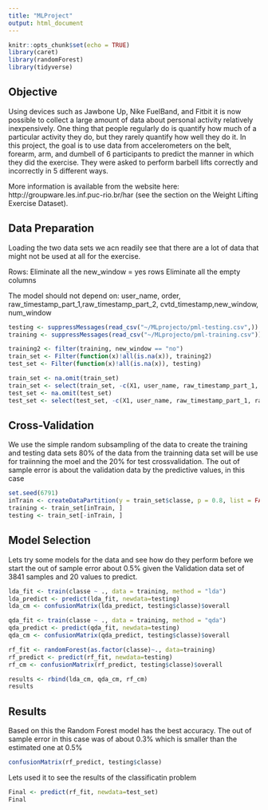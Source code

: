 ```yaml
---
title: "MLProject"
output: html_document
---
```


```r
knitr::opts_chunk$set(echo = TRUE)
library(caret)
library(randomForest)
library(tidyverse)


```

## Objective

Using devices such as Jawbone Up, Nike FuelBand, and Fitbit it is now possible to collect a large amount of data about personal activity relatively inexpensively. One thing that people regularly do is quantify how much of a particular activity they do, but they rarely quantify how well they do it. In this project, the goal is to use data from accelerometers on the belt, forearm, arm, and dumbell of 6 participants to predict the manner in which they did the exercise. They were asked to perform barbell lifts correctly and incorrectly in 5 different ways. 

More information is available from the website here: http://groupware.les.inf.puc-rio.br/har (see the section on the Weight Lifting Exercise Dataset).


## Data Preparation

Loading the two data sets we acn readily see that there are a lot of data that might not be used at all for the exercise.

Rows:
Eliminate all the new_window = yes rows
Eliminate all the empty columns

The model should not depend on:
user_name, order, raw_timestamp_part_1,raw_timestamp_part_2, cvtd_timestamp,new_window, num_window


```r
testing <- suppressMessages(read_csv("~/MLprojecto/pml-testing.csv",))
training <- suppressMessages(read_csv("~/MLprojecto/pml-training.csv"))

training2 <- filter(training, new_window == "no")
train_set <- Filter(function(x)!all(is.na(x)), training2)
test_set <- Filter(function(x)!all(is.na(x)), testing)

train_set <- na.omit(train_set)
train_set <- select(train_set, -c(X1, user_name, raw_timestamp_part_1, raw_timestamp_part_2, new_window, num_window, cvtd_timestamp))
test_set <- na.omit(test_set)
test_set <- select(test_set, -c(X1, user_name, raw_timestamp_part_1, raw_timestamp_part_2, new_window, num_window, cvtd_timestamp))
```

## Cross-Validation

We use the simple random subsampling of the data to create the training and testing data sets
80% of the data from the trainning data set will be use for traiinning the moel and the 20% for test crossvalidation.
The out of sample error is about the validation data by the predictive values, in this case 

```r
set.seed(6791)
inTrain <- createDataPartition(y = train_set$classe, p = 0.8, list = FALSE)
training <- train_set[inTrain, ]
testing <- train_set[-inTrain, ]
```

## Model Selection

Lets try some models for the data and see how do they perform 
before we start the out of sample error about 0.5% given the Validation data set of 3841 samples and 20 values to predict. 

```r
lda_fit <- train(classe ~ ., data = training, method = "lda")
lda_predict <- predict(lda_fit, newdata=testing)
lda_cm <- confusionMatrix(lda_predict, testing$classe)$overall

qda_fit <- train(classe ~ ., data = training, method = "qda")
qda_predict <- predict(qda_fit, newdata=testing)
qda_cm <- confusionMatrix(qda_predict, testing$classe)$overall

rf_fit <- randomForest(as.factor(classe)~., data=training)
rf_predict <- predict(rf_fit, newdata=testing)
rf_cm <- confusionMatrix(rf_predict, testing$classe)$overall

results <- rbind(lda_cm, qda_cm, rf_cm)
results
```

## Results

Based on this the Random Forest model has the best accuracy.
The out of sample error in this case was of about 0.3% which is smaller than the estimated one at 0.5%

```r
confusionMatrix(rf_predict, testing$classe)
```



Lets used it to see the results of the classificatin problem

```r
Final <- predict(rf_fit, newdata=test_set)
Final
```

